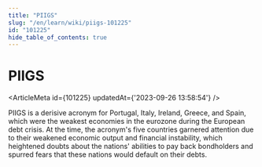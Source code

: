 ```yaml
---
title: "PIIGS"
slug: "/en/learn/wiki/piigs-101225"
id: "101225"
hide_table_of_contents: true
---
```



# PIIGS

<ArticleMeta id={101225} updatedAt={'2023-09-26 13:58:54'} />
<div className='border-solid border-b border-t-0 my-4 border-[var(--ifm-color-gray-300)]' />

PIIGS is a derisive acronym for Portugal, Italy, Ireland, Greece, and Spain, which were the weakest economies in the eurozone during the European debt crisis. At the time, the acronym's five countries garnered attention due to their weakened economic output and financial instability, which heightened doubts about the nations' abilities to pay back bondholders and spurred fears that these nations would default on their debts.
